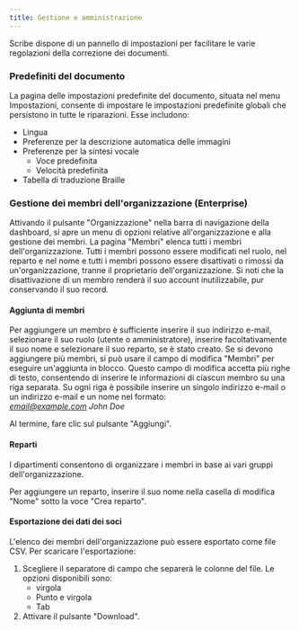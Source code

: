 ```yaml
---
title: Gestione e amministrazione
---
```



Scribe dispone di un pannello di impostazioni per facilitare le varie regolazioni della correzione dei documenti.

### Predefiniti del documento 

La pagina delle impostazioni predefinite del documento, situata nel menu Impostazioni, consente di impostare le impostazioni predefinite globali che persistono in tutte le riparazioni. Esse includono:
* Lingua
* Preferenze per la descrizione automatica delle immagini
* Preferenze per la sintesi vocale
    * Voce predefinita
    * Velocità predefinita
* Tabella di traduzione Braille

### Gestione dei membri dell'organizzazione (Enterprise)

Attivando il pulsante "Organizzazione" nella barra di navigazione della dashboard, si apre un menu di opzioni relative all'organizzazione e alla gestione dei membri. La pagina "Membri" elenca tutti i membri dell'organizzazione. Tutti i membri possono essere modificati nel ruolo, nel reparto e nel nome e tutti i membri possono essere disattivati o rimossi da un'organizzazione, tranne il proprietario dell'organizzazione. Si noti che la disattivazione di un membro renderà il suo account inutilizzabile, pur conservando il suo record.

#### Aggiunta di membri

Per aggiungere un membro è sufficiente inserire il suo indirizzo e-mail, selezionare il suo ruolo (utente o amministratore), inserire facoltativamente il suo nome e selezionare il suo reparto, se è stato creato.
Se si devono aggiungere più membri, si può usare il campo di modifica "Membri" per eseguire un'aggiunta in blocco. Questo campo di modifica accetta più righe di testo, consentendo di inserire le informazioni di ciascun membro su una riga separata. Su ogni riga è possibile inserire un singolo indirizzo e-mail o un indirizzo e-mail e un nome nel formato:  
*email@example.com John Doe*

Al termine, fare clic sul pulsante "Aggiungi". 

#### Reparti

I dipartimenti consentono di organizzare i membri in base ai vari gruppi dell'organizzazione.

Per aggiungere un reparto, inserire il suo nome nella casella di modifica "Nome" sotto la voce "Crea reparto".

#### Esportazione dei dati dei soci

L'elenco dei membri dell'organizzazione può essere esportato come file CSV. Per scaricare l'esportazione:
1. Scegliere il separatore di campo che separerà le colonne del file. Le opzioni disponibili sono:
    * virgola
    * Punto e virgola
    * Tab
1. Attivare il pulsante "Download".

